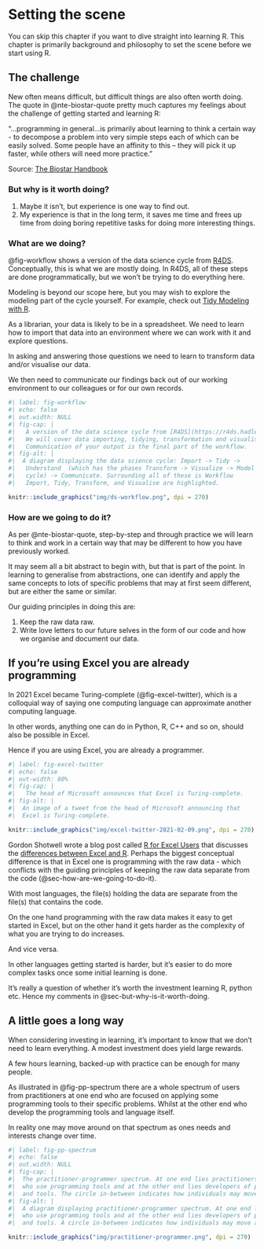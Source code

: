 # Setting the scene {#sec-setting-the-scene}

::: {#chapter-01-summary .callout-important .unnumbered title="Summary" appearance="simple" icon="false"}
You can skip this chapter if you want to dive straight into learning R. This chapter is primarily background and philosophy to set the scene before we start using R.
:::

## The challenge {#sec-the-challenge}

New often means difficult, but difficult things are also often worth doing. The quote in @nte-biostar-quote pretty much captures my feelings about the challenge of getting started and learning R:

::: {#nte-biostar-quote .callout-note title="Is programming hard to learn?" icon="false" appearence="minimal"}
"...programming in general...is primarily about learning to think a certain way - to decompose a problem into very simple steps each of which can be easily solved. Some people have an affinity to this -- they will pick it up faster, while others will need more practice."

Source: [The Biostar Handbook](https://www.biostarhandbook.com/index.html)
:::

### But why is it worth doing? {#sec-but-why-is-it-worth-doing}

1.  Maybe it isn't, but experience is one way to find out.
2.  My experience is that in the long term, it saves me time and frees up time from doing boring repetitive tasks for doing more interesting things.

### What are we doing? {#sec-what-are-we-doing}

@fig-workflow shows a version of the data science cycle from [R4DS](https://r4ds.hadley.nz/whole-game). Conceptually, this is what we are mostly doing. In R4DS, all of these steps are done programmatically, but we won't be trying to do everything here.

Modeling is beyond our scope here, but you may wish to explore the modeling part of the cycle yourself. For example, check out [Tidy Modeling with R](https://www.tmwr.org/).

As a librarian, your data is likely to be in a spreadsheet. We need to learn how to import that data into an environment where we can work with it and explore questions.

In asking and answering those questions we need to learn to transform data and/or visualise our data.

We then need to communicate our findings back out of our working environment to our colleagues or for our own records.

```r
#| label: fig-workflow 
#| echo: false
#| out.width: NULL
#| fig-cap: |
#|   A version of the data science cycle from [R4DS](https://r4ds.hadley.nz/whole-game).
#|   We will cover data importing, tidying, transformation and visualisation, but not modeling. 
#|   Communication of your output is the final part of the workflow.  
#| fig-alt: |
#|  A diagram displaying the data science cycle: Import -> Tidy ->
#|   Understand  (which has the phases Transform -> Visualize -> Model in a
#|   cycle) -> Communicate. Surrounding all of these is Workflow 
#|   Import, Tidy, Transform, and Visualise are highlighted.

knitr::include_graphics("img/ds-workflow.png", dpi = 270)
```

### How are we going to do it? {#sec-how-are-we-going-to-do-it}

As per @nte-biostar-quote, step-by-step and through practice we will learn to think and work in a certain way that may be different to how you have previously worked.

It may seem all a bit abstract to begin with, but that is part of the point. In learning to generalise from abstractions, one can identify and apply the same concepts to lots of specific problems that may at first seem different, but are either the same or similar.

Our guiding principles in doing this are:

1.  Keep the raw data raw.
2.  Write love letters to our future selves in the form of our code and how we organise and document our data.

## If you're using Excel you are already programming {#sec-if-youre-using-excel-you-are-already-programming}

In 2021 Excel became Turing-complete (@fig-excel-twitter), which is a colloquial way of saying one computing language can approximate another computing language.

In other words, anything one can do in Python, R, C++ and so on, should also be possible in Excel.

Hence if you are using Excel, you are already a programmer.

```r
#| label: fig-excel-twitter 
#| echo: false
#| out-width: 80%
#| fig-cap: |
#|   The head of Microsoft announces that Excel is Turing-complete.
#| fig-alt: |
#|  An image of a tweet from the head of Microsoft announcing that 
#|  Excel is Turing-complete.

knitr::include_graphics("img/excel-twitter-2021-02-09.png", dpi = 270)
```

Gordon Shotwell wrote a blog post called [R for Excel Users](https://blog.shotwell.ca/posts/2017-02-02-r-for-excel-users/index.html) that discusses the [differences between Excel and R](https://blog.shotwell.ca/posts/2017-02-02-r-for-excel-users/index.html#four-fundamental-differences-between-r-and-excel). Perhaps the biggest conceptual difference is that in Excel one is programming with the raw data - which conflicts with the guiding principles of keeping the raw data separate from the code (@sec-how-are-we-going-to-do-it).

With most languages, the file(s) holding the data are separate from the file(s) that contains the code.

On the one hand programming with the raw data makes it easy to get started in Excel, but on the other hand it gets harder as the complexity of what you are trying to do increases.

And vice versa.

In other languages getting started is harder, but it's easier to do more complex tasks once some initial learning is done.

It's really a question of whether it's worth the investment learning R, python etc. Hence my comments in @sec-but-why-is-it-worth-doing.

## A little goes a long way {#sec-a-little-goes-a-long-way}

When considering investing in learning, it's important to know that we don't need to learn everything. A modest investment does yield large rewards.

A few hours learning, backed-up with practice can be enough for many people.

As illustrated in @fig-pp-spectrum there are a whole spectrum of users from practitioners at one end who are focused on applying some programming tools to their specific problems. Whilst at the other end who develop the programming tools and language itself.

In reality one may move around on that spectrum as ones needs and interests change over time.

<!--# Practioner-Programmer goes here -->

```r
#| label: fig-pp-spectrum 
#| echo: false
#| out.width: NULL
#| fig-cap: |
#|  The practitioner-programmer spectrum. At one end lies practitioners
#|  who use programming tools and at the other end lies developers of programming languages
#|  and tools. The circle in-between indicates how individuals may move around on the spectrum.
#| fig-alt: |
#|  A diagram displaying practitioner-programmer spectrum. At one end lies practitioners
#|  who use programming tools and at the other end lies developers of programming languages
#|  and tools. A circle in-between indicates how individuals may move around on the spectrum.

knitr::include_graphics("img/practitioner-programmer.png", dpi = 270)
```
